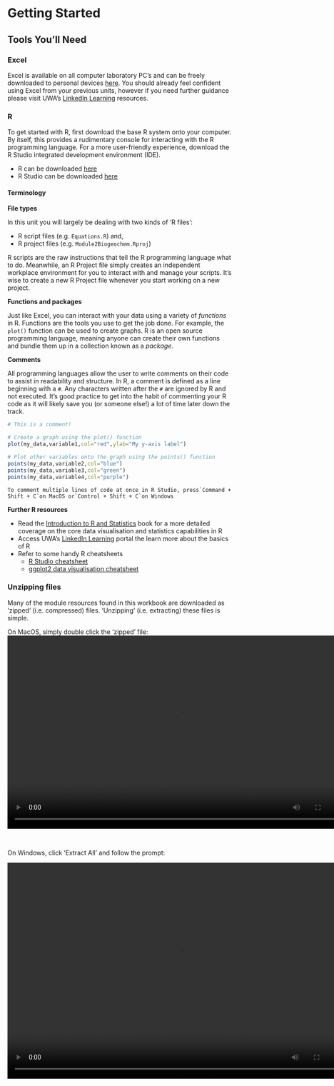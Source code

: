 # Getting Started {#GettingStarted -}

<h2>Tools You'll Need</h2>

### Excel {-} 

Excel is available on all computer laboratory PC's and can be freely downloaded to personal devices [here](http://www.it.uwa.edu.au/service-catalogue/software/office-365#availability-and-support). You should already feel confident using Excel from your previous units, however if you need further guidance please visit UWA's [LinkedIn Learning](https://www.uwa.edu.au/education/educational-enhancement-unit/strategic-projects/linkedin-learning-at-uwa) resources. 

### R {-}

To get started with R, first download the base R system onto your computer. By itself, this provides a rudimentary console for interacting with the R programming language. For a more user-friendly experience, download the R Studio integrated development environment (IDE). 

- R can be downloaded [here](https://cran.csiro.au)
- R Studio can be downloaded [here](https://rstudio.com)

#### Terminology {-}

**File types** 

In this unit you will largely be dealing with two kinds of 'R files': 

- R script files (e.g. `Equations.R`) and,
- R project files (e.g. `Module2Biogeochem.Rproj`) 

R scripts are the raw instructions that tell the R programming language what to do. Meanwhile, an R Project file simply creates an independent workplace environment for you to interact with and manage your scripts. It's wise to create a new R Project file whenever you start working on a new project. 

**Functions and packages**

Just like Excel, you can interact with your data using a variety of *functions* in R. Functions are the tools you use to get the job done. For example, the `plot()` function can be used to create graphs. R is an open source programming language, meaning anyone can create their own functions and bundle them up in a collection known as a *package*. 

**Comments**

All programming languages allow the user to write comments on their code to assist in readability and structure. In R, a comment is defined as a line beginning with a `#`. Any characters written after the `#` are ignored by R and not executed. It's good practice to get into the habit of commenting your R code as it will likely save you (or someone else!) a lot of time later down the track. 

```r
# This is a comment!

# Create a graph using the plot() function
plot(my_data,variable1,col="red",ylab="My y-axis label")

# Plot other variables onto the graph using the points() function
points(my_data,variable2,col="blue")
points(my_data,variable3,col="green")
points(my_data,variable4,col="purple")

```


```block2
To comment multiple lines of code at once in R Studio, press`Command + Shift + C`on MacOS or`Control + Shift + C`on Windows
```


**Further R resources**

- Read the [Introduction to R and Statistics](https://jovial-stonebraker-82b147.netlify.app/) book for a more detailed coverage on the core data visualisation and statistics capabilities in R
- Access UWA's [LinkedIn Learning](https://www.uwa.edu.au/education/educational-enhancement-unit/strategic-projects/linkedin-learning-at-uwa) portal the learn more about the basics of R 
- Refer to some handy R cheatsheets   
  - [R Studio cheatsheet](https://github.com/rstudio/cheatsheets/raw/master/rstudio-ide.pdf)
  - [ggplot2 data visualisation cheatsheet](https://github.com/rstudio/cheatsheets/raw/master/data-visualization-2.1.pdf)

### Unzipping files {-}

Many of the module resources found in this workbook are downloaded as 'zipped' (i.e. compressed) files. 'Unzipping' (i.e. extracting) these files is simple. 

On MacOS, simply double click the 'zipped' file:
<center>
<video width="768" height="433" controls>
  <source src="images/01-gettingstarted/video1.mp4" type="video/mp4">
</video>
</center>
<br>

On Windows, click 'Extract All' and follow the prompt:

<center>
<video width="765" height="484.2" controls>
  <source src="images/01-gettingstarted/video2.mp4" type="video/mp4">
</video>
</center>
<br>